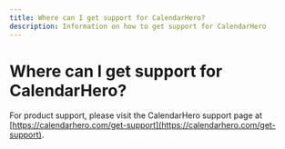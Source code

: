 ```yaml
---
title: Where can I get support for CalendarHero?
description: Information on how to get support for CalendarHero
---
```


# Where can I get support for CalendarHero?

For product support, please visit the CalendarHero support page at [https://calendarhero.com/get-support](https://calendarhero.com/get-support).